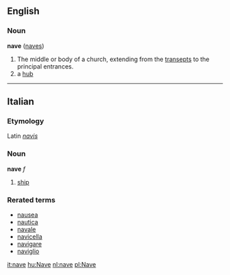==English==
===Noun===
'''nave''' ([[naves]])

#The middle or body of a church, extending from the [[transept]]s to the principal entrances.
#a [[hub]] <!--as in "bowl the round nave" from Hamlet--->
----

==Italian==
===Etymology===
Latin ''[[navis]]''
===Noun===
'''nave''' ''f''

# [[ship]]

===Rerated terms===
*[[nausea]]
*[[nautica]]
*[[navale]]
*[[navicella]]
*[[navigare]]
*[[naviglio]]
[[it:nave]]
[[hu:Nave]]
[[nl:nave]]
[[pl:Nave]]
